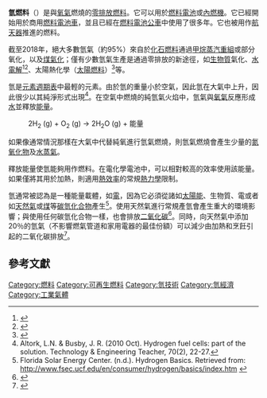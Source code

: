 '''氫燃料'''（{{lang-en|hydrogen fuel}}）是與[[氧氣|氧氣]]燃燒的[[零排放|零排放]][[燃料|燃料]]。它可以用於[[燃料電池|燃料電池]]或[[內燃機|內燃機]]。它已經開始用於商用[[燃料電池車|燃料電池車]]，並且已經在[[燃料電池公車|燃料電池公車]]中使用了很多年。它也被用作[[航天器|航天器]]推進的燃料。

截至2018年，絕大多數氫氣（約95%）來自於[[化石燃料|化石燃料]]通過[[甲烷|甲烷]][[蒸汽重組|蒸汽重組]]或部分氧化，以及[[煤氣|煤氣化]]；僅有少數氫氣生產是通過零排放的新途徑，如[[生物質|生物質]]氣化、[[水電解|水電解]]<ref>{{Cite web|url=https://www.vox.com/energy-and-environment/2018/2/16/16926950/hydrogen-fuel-technology-economy-hytech-storage|title=This company may have solved one of the hardest problems in clean energy|last=Roberts|first=David|date=2018-02-16|website=Vox|language=en|access-date=2019-10-30|archive-date=2019-11-12|archive-url=https://web.archive.org/web/20191112094756/https://www.vox.com/energy-and-environment/2018/2/16/16926950/hydrogen-fuel-technology-economy-hytech-storage|dead-url=no}}</ref><ref name="Ogden 1999">{{cite journal |last=Ogden |first=J.M. |title=Prospects for building a hydrogen energy infrastructure |journal=Annual Review of Energy and the Environment |year=1999 |volume=24 |pages=227–279 |doi=10.1146/annurev.energy.24.1.227}}</ref>、太陽熱化學（[[太陽燃料|太陽燃料]]）<ref>{{Cite web|url=https://www.solarpaces.org/csp-efficient-solar-split-h2o-hydrogen/|title=Q & A: DLR's Christian Sattler on the Role of Solar Thermochemistry in Green Hydrogen Production|last=|first=|date=|website=SolarPACES.org|archive-url=https://web.archive.org/web/20200719155105/http://www.solarpaces.org/csp-efficient-solar-split-h2o-hydrogen/|archive-date=2020-07-19|access-date=|dead-url=no}}</ref>等。

氫是[[元素週期表|元素週期表]]中最輕的元素。由於氫的重量小於空氣，因此氫在大氣中上升，因此很少以其純淨形式出現<ref name="ReferenceA">Altork, L.N. & Busby, J. R. (2010 Oct). Hydrogen fuel cells: part of the solution. Technology & Engineering Teacher, 70(2), 22-27.</ref>。在空氣中燃燒的純氫氣火焰中，氫氣與[[氧氣|氧氣]]反應形成[[水|水]]並釋放[[能量|能量]]。

:2H<sub>2</sub> (g) + O<sub>2</sub> (g) → 2H<sub>2</sub>O (g) + 能量

如果像通常情況那樣在大氣中代替純氧進行氫氣燃燒，則氫氣燃燒會產生少量的[[氮氧化物|氮氧化物]]及[[水蒸氣|水蒸氣]]。

釋放能量使氫能夠用作燃料。在電化學電池中，可以相對較高的效率使用該能量。如果僅將其用於加熱，則適用[[熱效率|熱效率]]的常規[[熱力學|熱力學]]限制。

氫通常被認為是一種能量載體，如[[電|電]]，因為它必須從諸如[[太陽能|太陽能]]、生物質、電或者如[[天然氣|天然氣]]或[[煤|煤]]等[[碳氫化合物|碳氫化合物]]產生<ref name="FSEC">Florida Solar Energy Center. (n.d.). Hydrogen Basics. Retrieved from: http://www.fsec.ucf.edu/en/consumer/hydrogen/basics/index.htm {{Wayback|url=http://www.fsec.ucf.edu/en/consumer/hydrogen/basics/index.htm |date=20200218104342 }}</ref>。使用天然氣進行常規產氫會產生重大的環境影響；與使用任何碳氫化合物一樣，也會排放[[二氧化碳|二氧化碳]]<ref name="Zehner 2012">{{cite book|last=Zehner|first=Ozzie|title=Green Illusions|year=2012|publisher=University of Nebraska Press|location=Lincoln and London|pages=1–169, 331–42|url=http://greenillusions.org|access-date=2020-09-12|archive-date=2020-04-04|archive-url=https://web.archive.org/web/20200404222519/http://greenillusions.org/|dead-url=no}}</ref>。同時，向天然氣中添加20％的氫氣（不影響燃氣管道和家用電器的最佳份額）可以減少由加熱和烹飪引起的二氧化碳排放<ref>{{Cite web|url=https://www.bbc.com/news/science-environment-50873047|title=Climate change hope for hydrogen fuel|last=|first=|date=2 January 2020|website=BBC News|archive-url=https://web.archive.org/web/20200720182855/https://www.bbc.com/news/science-environment-50873047|archive-date=2020-07-20|access-date=|dead-url=no}}</ref>。

== 參考文獻 ==
{{reflist|2}}

[[Category:燃料|Category:燃料]]
[[Category:可再生燃料|Category:可再生燃料]]
[[Category:氫技術|Category:氫技術]]
[[Category:氫經濟|Category:氫經濟]]
[[Category:工業氣體|Category:工業氣體]]